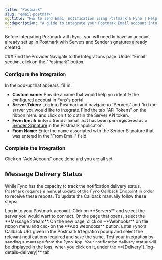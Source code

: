 ```yaml
---
title: "Postmark"
slug: "email-postmark"
og:title: "How to send Email notification using Postmark & Fyno | Help Document"
og:description: "A guide to integrate your Postmark Email account into Fyno."
---
```


Before integrating Postmark with Fyno, you will need to have an account already set up in Postmark with Servers and Sender signatures already created.

<Steps>
### Find the Provider
Navigate to the Integrations page. Under "Email" section, click on the "Postmark" button.

### Configure the Integration

In the pop-up that appears, fill in:

- **Custom name:** Provide a name that would help you identify the configured account in Fyno's portal.
- **Server Token:** Log into Postmark and navigate to "Servers" and find the server you would like to integrate. Find the tab "API Tokens" on the ribbon menu and click on it to obtain the Server API token.
- **From Email:** Enter a Sender Email that has been pre-registered as a [Sender Signature](https://account.postmarkapp.com/signature_domains) in the Postmark application.
- **From Name:** Enter the name associated with the Sender Signature that was entered in the "From Email" field.

### Complete the Integration

Click on "Add Account" once done and you are all set!

</Steps>

## Message Delivery Status

While Fyno has the capacity to track the notification delivery status, Postmark requires a manual update of the Fyno Callback Endpoint in order to receive these reports. To update the Callback manually follow these steps:

<Steps>
  <Step>Log in to your Postmark account.</Step>
  <Step>Click on **Servers** and select the server you would want to connect.</Step>
  <Step>On the page that opens, select the **Message Stream**. On the new page, click on **Webhooks** on the ribbon menu and click on the **Add Webhooks** button.</Step>
  <Step>Enter Fyno's Callback URL given in the Postmark Integration popup and select the relevant notifications required and save the same.</Step>
  <Step>Test your integration by sending a message from the Fyno App. Your notification delivery status will be displayed in the logs, when you click on it, under the **[Delivery](./log-details-delivery)** tab.</Step>
</Steps>
